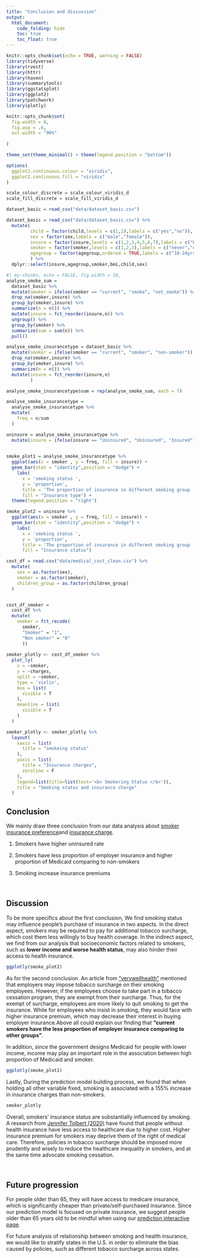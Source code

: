 ```yaml
---
title: "Conclusion and discussion"
output: 
  html_document:
    code_folding: hide
    toc: true
    toc_float: true
---
```



```r
knitr::opts_chunk$set(echo = TRUE, warning = FALSE)
library(tidyverse)
library(rvest)
library(httr)
library(haven)
library(summarytools)
library(ggstatsplot)
library(ggplot2)
library(patchwork)
library(plotly)

knitr::opts_chunk$set(
  fig.width = 8,
  fig.asp = .6,
  out.width = "90%"
  
)

theme_set(theme_minimal() + theme(legend.position = "bottom"))

options(
  ggplot2.continuous.colour = "viridis",
  ggplot2.continuous.fill = "viridis"
)

scale_colour_discrete = scale_colour_viridis_d
scale_fill_discrete = scale_fill_viridis_d


```

```r


dataset_basic = read_csv("data/dataset_basic.csv")

dataset_basic = read_csv("data/dataset_basic.csv") %>% 
  mutate(
         child = factor(child,levels = c(1,2),labels = c("yes","no")),
         sex = factor(sex,labels = c("male","female")),
         insure = factor(insure,levels = c(1,2,3,4,5,6,7),labels = c("Employer","Self-purchase","Medicare", "Medicaid/Family Health+", "Milit/CHAMPUS/Tricare", "COBRA/Other", "Uninsured")),
         smoker = factor(smoker,levels = c(1,2,3),labels = c("never","current","former")),
         agegroup = factor(agegroup,ordered = TRUE,labels = c("18-24yrs","25-44yrs", "45-64yrs", "65+yrs"))
         ) %>% 
  dplyr::select(insure,agegroup,smoker,bmi,child,sex)

#| my-chunkn, echo = FALSE, fig.width = 10,
analyse_smoke_sum = 
  dataset_basic %>%
  mutate(smoker = ifelse(smoker == "current", "smoke", "not_smoke")) %>% 
  drop_na(smoker,insure) %>% 
  group_by(smoker,insure) %>% 
  summarize(n = n()) %>% 
  mutate(insure = fct_reorder(insure,n)) %>% 
  ungroup() %>% 
  group_by(smoker) %>% 
  summarize(sum = sum(n)) %>% 
  pull()

analyse_smoke_insurancetype = dataset_basic %>%
  mutate(smoker = ifelse(smoker == "current", "smoker", "non-smoker")) %>% 
  drop_na(smoker,insure) %>% 
  group_by(smoker,insure) %>% 
  summarize(n = n()) %>% 
  mutate(insure = fct_reorder(insure,n)
         ) 

analyse_smoke_insurancetype$sum = rep(analyse_smoke_sum, each = 7)

analyse_smoke_insurancetype =
  analyse_smoke_insurancetype %>% 
  mutate(
    freq = n/sum
  )

uninsure = analyse_smoke_insurancetype %>% 
  mutate(insure = ifelse(insure == "Uninsured", "Uninsured", "Insured"))
  

smoke_plot1 = analyse_smoke_insurancetype %>% 
  ggplot(aes(x = smoker , y = freq, fill = insure)) + 
  geom_bar(stat = "identity",position = "dodge") +
    labs(
      x = 'smoking status ',
      y = 'proportion',
      title = 'The proportion of insurance in different smoking group ',
      fill = "Insurance type") +
  theme(legend.position = "right")

smoke_plot2 = uninsure %>% 
  ggplot(aes(x = smoker , y = freq, fill = insure)) + 
  geom_bar(stat = "identity",position = "dodge") +
    labs(
      x = 'smoking status ',
      y = 'proportion',
      title = 'The proportion of insurance in different smoking group ',
      fill = "Insurance status")

cost_df = read.csv("data/medical_cost_clean.csv") %>% 
  mutate(
    sex = as.factor(sex),
    smoker = as.factor(smoker),
    children_group = as.factor(children_group)
  )


cost_df_smoker = 
  cost_df %>%
  mutate(
    smoker = fct_recode(
      smoker,
      "Smoker" = "1",
      "Non smoker" = "0"
      ))
    
smoker_plotly <- cost_df_smoker %>% 
  plot_ly(
    x = ~smoker,
    y = ~charges,
    split = ~smoker,
    type = 'violin',
    box = list(
      visible = T
    ),
    meanline = list(
      visible = T
    )
  ) 

smoker_plotly <- smoker_plotly %>%
  layout(
    xaxis = list(
      title = "smokeing status"
    ),
    yaxis = list(
      title = "Insurance charges",
      zeroline = F
    ),
    legend=list(title=list(text='<b> Smokering Status </b>')),
    title = "Smoking status and insurance charge"
  )


```

## Conclusion

We mainly draw three conclusion from our data analysis about [smoker insurance preference](exploration.html)and [insurance charge](medical_cost.html).

1. Smokers have higher uninsured rate

2. Smokers have less proportion of employer insurance and higher proportion of Medicaid comparing to non-smokers

3. Smoking increase insurance premiums

<br>

## Discussion

To be more specifics about the first conclusion, We find smoking status may influence people's purchase of insurance in two aspects. In the direct aspect, smokers may be required to pay for additional tobacco surcharge, which cost them less willingly to buy health coverage. In the indirect aspect, we find from our analysis that socioeconomic factors related to smokers, such as **lower income and worse health status**, may also hinder their access to health insurance.

```r
ggplotly(smoke_plot2)
```


As for the second conclusion. An article from ["verywellhealth"](https://www.verywellhealth.com/health-insurance-surcharges-for-tobacco-users-state-and-federal-rules-5082888) mentioned that employers may impose tobacco surcharge on their smoking employees. However, if the employees choose to take part in a tobacco cessation program, they are exempt from their surcharge. Thus, for the exempt of surcharge, employees are more likely to quit smoking to get the insurance. While for employees who insist in smoking, they would face with higher insurance premium, which may decrease their interest in buying employer insurance.Above all could explain our finding that **"current smokers have the less proportion of employer insurance comparing to other groups"**.

In addition, since the government designs Medicaid for people with lower income, income may play an important role in the association between high proportion of Medicaid and smoker.

```r
ggplotly(smoke_plot1)
```

Lastly, During the prediction model building process, we found that when holding all other variable fixed, smoking is associated with a 155% increase in insurance charges than non-smokers. 

```r
smoker_plotly
```


Overall, smokers' insurance status are substantially influenced by smoking. A research from [Jennifer Tolbert (2020)](https://www.kff.org/uninsured/issue-brief/key-facts-about-the-uninsured-population/) have found that people without health insurance have less access to healthcare due to higher cost. Higher insurance premium for smokers may deprive them of the right of medical care. Therefore, policies in tobacco surcharge should be imposed more prudently and wisely to reduce the healthcare inequality in smokers, and at the same time advocate smoking cessation.

<br>

## Future progression

For people older than 65, they will have access to medicare insurance, which is significantly cheaper than private/self-purchased insurance. Since our prediction model is focused on private insurance, we suggest people older than 65 years old to be mindful when using our [prediction interactive page](https://yiqunjin.shinyapps.io/shiny_dashboard/).

For future analysis of relationship between smoking and health insurance, we would like to stratify states in the U.S. in order to eliminate the bias caused by policies, such as different tobacco surcharge across states.